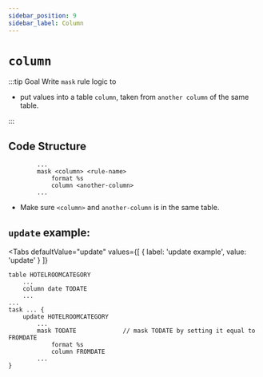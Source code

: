 ```yaml
---
sidebar_position: 9
sidebar_label: Column
---
```



# `column`

:::tip Goal
Write `mask` rule logic to

- put values into a table `column`, taken from `another column` of the same table.

:::

## Code Structure

```ano
        ...
        mask <column> <rule-name>
            format %s
            column <another-column>
        ...
```

- Make sure `<column>` and `another-column` is in the same table.

## `update` example:

<Tabs
  defaultValue="update"
  values={[
    { label: 'update example', value: 'update' }
  ]}
>

<TabItem value="update">

```ano
table HOTELROOMCATEGORY
    ...
    column date TODATE
    ...
...
task ... {
    update HOTELROOMCATEGORY
        ...
        mask TODATE             // mask TODATE by setting it equal to FROMDATE
            format %s
            column FROMDATE
        ...
}
```

</TabItem>

</Tabs>
